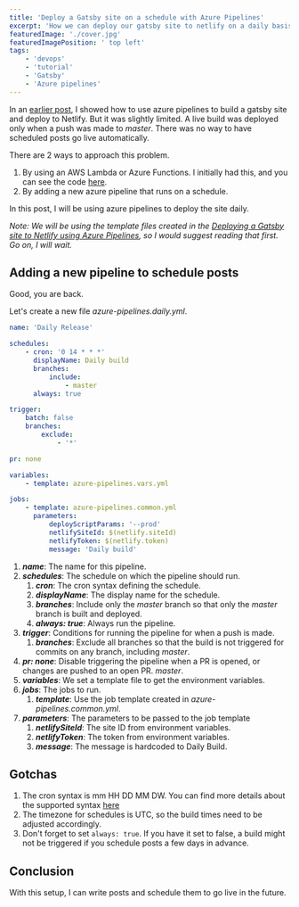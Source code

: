 ```yaml
---
title: 'Deploy a Gatsby site on a schedule with Azure Pipelines'
excerpt: 'How we can deploy our gatsby site to netlify on a daily basis and have scheduled posts automatically go live by triggering Azure pipelines on a schedule'
featuredImage: './cover.jpg'
featuredImagePosition: ' top left'
tags:
    - 'devops'
    - 'tutorial'
    - 'Gatsby'
    - 'Azure pipelines'
---
```


In an [earlier post](./deploying-a-gatsby-site-to-netlify-using-azure-pipelines), I showed how to use azure pipelines to build a gatsby site and deploy to Netlify. But it was slightly limited. A live build was deployed only when a push was made to _master_. There was no way to have scheduled posts go live automatically.

There are 2 ways to approach this problem.

1. By using an AWS Lambda or Azure Functions. I initially had this, and you can see the code [here](https://github.com/AnkurSheel/BlogFunctions).
1. By adding a new azure pipeline that runs on a schedule.

In this post, I will be using azure pipelines to deploy the site daily.

_Note: We will be using the template files created in the [Deploying a Gatsby site to Netlify using Azure Pipelines](./deploying-a-gatsby-site-to-netlify-using-azure-pipelines), so I would suggest reading that first. Go on, I will wait._

## Adding a new pipeline to schedule posts

Good, you are back.

Let's create a new file _azure-pipelines.daily.yml_.

```yaml
name: 'Daily Release'

schedules:
    - cron: '0 14 * * *'
      displayName: Daily build
      branches:
          include:
              - master
      always: true

trigger:
    batch: false
    branches:
        exclude:
            - '*'

pr: none

variables:
    - template: azure-pipelines.vars.yml

jobs:
    - template: azure-pipelines.common.yml
      parameters:
          deployScriptParams: '--prod'
          netlifySiteId: $(netlify.siteId)
          netlifyToken: $(netlify.token)
          message: 'Daily build'
```

1. **_name_**: The name for this pipeline.
1. **_schedules_**: The schedule on which the pipeline should run.
    1. **_cron_**: The cron syntax defining the schedule.
    1. **_displayName_**: The display name for the schedule.
    1. **_branches_**: Include only the _master_ branch so that only the _master_ branch is built and deployed.
    1. **_always: true_**: Always run the pipeline.
1. **_trigger_**: Conditions for running the pipeline for when a push is made.
    1. **_branches_**: Exclude all branches so that the build is not triggered for commits on any branch, including _master_.
1. **_pr: none_**: Disable triggering the pipeline when a PR is opened, or changes are pushed to an open PR. _master_.
1. **_variables_**: We set a template file to get the environment variables.
1. **_jobs_**: The jobs to run.
    1. **_template_**: Use the job template created in _azure-pipelines.common.yml_.
1. **_parameters_**: The parameters to be passed to the job template
    1. **_netlifySiteId_**: The site ID from environment variables.
    1. **_netlifyToken_**: The token from environment variables.
    1. **_message_**: The message is hardcoded to Daily Build.

## Gotchas

1. The cron syntax is mm HH DD MM DW. You can find more details about the supported syntax [here](https://docs.microsoft.com/en-us/azure/devops/pipelines/build/triggers?view=azure-devops&tabs=yaml#supported-cron-syntax)
1. The timezone for schedules is UTC, so the build times need to be adjusted accordingly.
1. Don't forget to set `always: true`. If you have it set to false, a build might not be triggered if you schedule posts a few days in advance.

## Conclusion

With this setup, I can write posts and schedule them to go live in the future.
